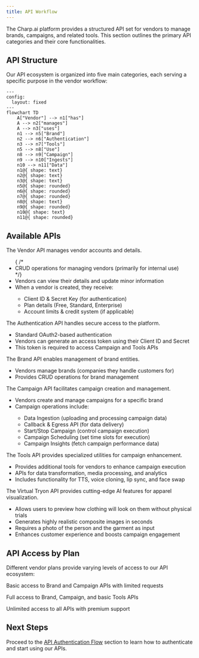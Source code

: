```yaml
---
title: API Workflow
---
```


The Charp.ai platform provides a structured API set for vendors to manage brands, campaigns, and related tools. This section outlines the primary API categories and their core functionalities.

## API Structure

Our API ecosystem is organized into five main categories, each serving a specific purpose in the vendor workflow:

```mermaid
---
config:
  layout: fixed
---
flowchart TD
    A["Vendor"] --> n1["has"]
    A --> n2["manages"]
    A --> n3["uses"]
    n1 --> n5["Brand"]
    n2 --> n6["Authentication"]
    n3 --> n7["Tools"]
    n5 --> n8["Use"]
    n8 --> n9["Campaign"]
    n9 --> n10["Ingests"]
    n10 --> n11["Data"]
    n1@{ shape: text}
    n2@{ shape: text}
    n3@{ shape: text}
    n5@{ shape: rounded}
    n6@{ shape: rounded}
    n7@{ shape: rounded}
    n8@{ shape: text}
    n9@{ shape: rounded}
    n10@{ shape: text}
    n11@{ shape: rounded}

```

## Available APIs

<AccordionGroup>
  <Accordion title="Vendor API" icon="building">
    <p>The Vendor API manages vendor accounts and details.</p>
    <ul>
      {    /* <li>CRUD operations for managing vendors (primarily for internal use)</li> */}
      <li>Vendors can view their details and update minor information</li>
      <li>When a vendor is created, they receive:</li>
        <ul>
          <li>Client ID & Secret Key (for authentication)</li>
          <li>Plan details (Free, Standard, Enterprise)</li>
          <li>Account limits & credit system (if applicable)</li>
        </ul>
    </ul>
  </Accordion>
  
  <Accordion title="Authentication API" icon="key">
    <p>The Authentication API handles secure access to the platform.</p>
    <ul>
      <li>Standard OAuth2-based authentication</li>
      <li>Vendors can generate an access token using their Client ID and Secret</li>
      <li>This token is required to access Campaign and Tools APIs</li>
    </ul>
  </Accordion>
  
  <Accordion title="Brand API" icon="tag">
    <p>The Brand API enables management of brand entities.</p>
    <ul>
      <li>Vendors manage brands (companies they handle customers for)</li>
      <li>Provides CRUD operations for brand management</li>
    </ul>
  </Accordion>
  
  <Accordion title="Campaign API" icon="bullhorn">
    <p>The Campaign API facilitates campaign creation and management.</p>
    <ul>
      <li>Vendors create and manage campaigns for a specific brand</li>
      <li>Campaign operations include:</li>
        <ul>
          <li>Data Ingestion (uploading and processing campaign data)</li>
          <li>Callback & Egress API (for data delivery)</li>
          <li>Start/Stop Campaign (control campaign execution)</li>
          <li>Campaign Scheduling (set time slots for execution)</li>
          <li>Campaign Insights (fetch campaign performance data)</li>
        </ul>
    </ul>
  </Accordion>
  
  <Accordion title="Tools API" icon="toolbox">
    <p>The Tools API provides specialized utilities for campaign enhancement.</p>
    <ul>
      <li>Provides additional tools for vendors to enhance campaign execution</li>
      <li>APIs for data transformation, media processing, and analytics</li>
      <li>Includes functionality for TTS, voice cloning, lip sync, and face swap</li>
    </ul>
  </Accordion>

  <Accordion title="Virtual Tryon Apparel API" icon="toolbox">
    <p>The Virtual Tryon API provides cutting-edge AI features for apparel visualization.</p>
    <ul>
      <li>Allows users to preview how clothing will look on them without physical trials</li>
      <li>Generates highly realistic composite images in seconds</li>
      <li>Requires a photo of the person and the garment as input</li>
      <li>Enhances customer experience and boosts campaign engagement</li>
    </ul>
  </Accordion>
</AccordionGroup>


## API Access by Plan

Different vendor plans provide varying levels of access to our API ecosystem:

<CardGroup cols={3}>
  <Card title="Free" icon="leaf">
    <p>Basic access to Brand and Campaign APIs with limited requests</p>
  </Card>
  <Card title="Standard" icon="star">
    <p>Full access to Brand, Campaign, and basic Tools APIs</p>
  </Card>
  <Card title="Enterprise" icon="building">
    <p>Unlimited access to all APIs with premium support</p>
  </Card>
</CardGroup>

## Next Steps

Proceed to the [API Authentication Flow](/api_authentication_flow) section to learn how to authenticate and start using our APIs.